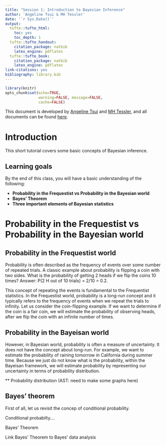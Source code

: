 ```yaml
---
title: "Session 1: Introduction to Bayesian Inference"
author: 'Angeline Tsui & MH Tessler'
date: '`r Sys.Date()`'
output:
  tufte::tufte_html:
    toc: yes
    toc_depth: 1
  tufte::tufte_handout:
    citation_package: natbib
    latex_engine: pdflatex
  tufte::tufte_book:
    citation_package: natbib
    latex_engine: pdflatex
link-citations: yes
bibliography: library.bib
---
```


```r
library(knitr)
opts_chunk$set(echo=TRUE, 
               warning=FALSE, message=FALSE, 
               cache=FALSE)
```

This document is developed by [Angeline Tsui](mailto:angelinetsui@gmail.com) and [MH Tessler](mailto:michael.h.tessler@gmail.com), and all documents can be found [here](https://).

# Introduction

This short tutorial covers some basic concepts of Bayesian inference. 

<!-- We will use the following tools: -->

<!-- * R, R Studio, R Markdown, and the tidyverse, brms R packages) -->

## Learning goals

By the end of this class, you will have a basic understanding of the following:

* **Probability in the Frequestist vs Probability in the Bayesian world** 
* **Bayes' Theorem** 
* **Three important elements of Bayesian statistics** 

# Probability in the Frequestist vs Probability in the Bayesian world

## Probability in the Frequestist world
Probability is often described as the frequency of events over some number of repeated trials. A classic example about probability is flipping a coin with two sides. What is the probability of getting 2 heads if we flip the coins 10 times? Answer: P(2 H out of 10 trials) = 2/10 = 0.2. 

This concept of repeating the events is fundamental to the Frequentist statistics. In the Frequestist world, probability is a long-run concept and it typically refers to the frequency of events when we repeat the trials to infinity. Let us consider the coin-flipping example. If we want to determine if the coin is a fair coin, we will estimate the probability of observing heads, after we flip the coin with an infinite number of times. 

## Probability in the Bayeisan world

However, in Bayesian world, probability is often a measure of uncertainty. It does not have the concept about long-run. For example, we want to estimate the probability of raining tomorrow in California during summer time. Because we just do not know what is the probability, within the Bayeisan framework, we will estimate probability by representing our uncertainty in terms of probability distribution.

** Probability distribution (AST: need to make some graphs here)

## Bayes' theorem

First of all, let us revisit the concep of conditional probability.

Conditional probabilty....

Bayes' Theorem

Link Bayes' Theorem to Bayes' data analysis
